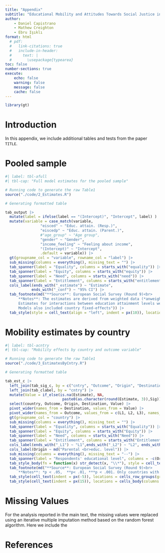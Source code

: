 ```yaml
---
title: "Appendix"
subtitle: "Educational Mobility and Attitudes Towards Social Justice in Europe"
author: 
    - Daniel Capistrano
    - Mathew Creighton
    - Ebru Işıklı
format: html
  # pdf:
  #   link-citations: true
  #   include-in-header: 
  #     text: |
  #       \usepackage{typearea}
toc: false
number-sections: true
execute:
    echo: false
    warning: false
    message: false
    cache: false
---
```


```r
library(gt)
```

# Introduction

In this appendix, we include additional tables and tests from the paper `TITLE`.

\newpage

<!-- changing the orientation to landscape --------------------------------- -->

\KOMAoptions{paper=landscape,pagesize}
\recalctypearea

# Pooled sample

```r
#| label: tbl-afull
#| tbl-cap: "Full model estimates for the pooled sample"

# Running code to generate the raw Table1
source("./code/2_Estimates.R")

# Generating formatted table

tab_output |>
  mutate(label = ifelse(label == "(Intercept)", "Intercept", label) ) |>
  mutate(variable = case_match(variable, 
                "eisced" ~ "Educ. attain. (Resp.)",
                "eiscedp" ~ "Educ. attain. (Parent.)",
                #"age_group" ~ "Age group",
                "gender" ~ "Gender",
                "income_feeling" ~ "Feeling about income",
                "(Intercept)" ~ "Intercept",
                .default = variable)) |>
  gt(groupname_col = "variable", rowname_col = "label") |>
  sub_missing(columns = everything(), missing_text = "") |>
  tab_spanner(label = "Equality", columns = starts_with("equality")) |>
  tab_spanner(label = "Equity", columns = starts_with("equity")) |>
  tab_spanner(label = "Need", columns = starts_with("need")) |>
  tab_spanner(label = "Entitlement", columns = starts_with("entitlement")) |>
  cols_label(ends_with("_estimate") ~ "Estimate",
            ends_with("_conf") ~ "95% CI") |>
  tab_footnote(md("**Source**: European Social Survey (Round 9)<br>
      **Notes**: The estimates are derived from weighted data (*anweight*). 
      Estimates for interactions between education attainment levels were omitted.
      Models also included country fixed-effects")) |>
  tab_style(style = cell_text(align = "left", indent = px(10)), locations = cells_stub()) 

```


\newpage

<!-- % changing the orientation to portrait again -------------------------- -->

\KOMAoptions{paper=portrait,pagesize}
\recalctypearea




# Mobility estimates by country


```r
#| label: tbl-acntry
#| tbl-cap: "Mobility effects by country and outcome variable"

# Running code to generate the raw Table1
source("./code/3_EstimatesByCntry.R")

# Generating formatted table

tab_est_c |>
  left_join(tab_sig_c, by = c("cntry", "Outcome", "Origin", "Destination")) |>
  left_join(tab_clabel, by = "cntry") |>
  mutate(Value = if_else(is.na(Estimate), NA, 
                          paste0(as.character(round(Estimate, 3)),Sig))) |>
  select(country, Outcome, Origin, Destination, Value) |>
  pivot_wider(names_from = Destination, values_from = Value) |>
  pivot_wider(names_from = Outcome, values_from = c(L1, L2, L3), names_glue = "{Outcome}_{.value}") |>
  gt(groupname_col = "country") |>
  sub_missing(columns = everything(), missing_text = "") |>
  tab_spanner(label = "Equality", columns = starts_with("Equality")) |>
  tab_spanner(label = "Equity", columns = starts_with("Equity")) |>
  tab_spanner(label = "Need", columns = starts_with("Need")) |>
  tab_spanner(label = "Entitlement", columns = starts_with("Entitlement")) |>
  cols_label(ends_with("_L1") ~ "L1",ends_with("_L2") ~ "L2", ends_with("_L3") ~ "L3") |>
  cols_label(Origin ~ md("Parental <br>educ. level")) |>
  sub_missing(columns = everything(), missing_text = "--") |>
  tab_spanner(label = "Respondents' educational level", columns = -c(Origin, country)) |>
  tab_style_body(fn = function(x) str_detect(x, "\\*"), style = cell_text(weight = 'bold')) |>
  tab_footnote(md("**Source**: European Social Survey (Round 9)<br>
      **Notes**: *p < .05,  **p< .01, ***p < .001. Only countries with a statistically significant effect are shown in the table.")) |>
  tab_style(cell_text(indent = px(-5)), locations = cells_row_groups(groups = everything())) |>
  tab_style(cell_text(indent = px(15)), locations = cells_body(columns = "Origin"))

```



# Missing Values

For the analysis reported in the main text, the missing values were replaced using an iterative multiple imputation method based on the random forest algorithm. Here we include the 


# References